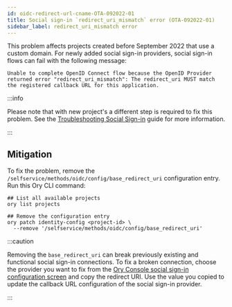 ```yaml
---
id: oidc-redirect-url-cname-OTA-092022-01
title: Social sign-in `redirect_uri_mismatch` error (OTA-092022-01)
sidebar_label: redirect_uri_mismatch error
---
```


This problem affects projects created before September 2022 that use a custom domain. For newly added social sign-in providers,
social sign-in flows can fail with the following message:

```text
Unable to complete OpenID Connect flow because the OpenID Provider returned error "redirect_uri_mismatch": The redirect_uri MUST match the registered callback URL for this application.
```

:::info

Please note that with new project's a different step is required to fix this problem. See the
[Troubleshooting Social Sign-in](./troubleshooting-social-signin) guide for more information.

:::

## Mitigation

To fix the problem, remove the `/selfservice/methods/oidc/config/base_redirect_uri` configuration entry. Run this Ory CLI command:

```shell
## List all available projects
ory list projects

## Remove the configuration entry
ory patch identity-config <project-id> \
  --remove '/selfservice/methods/oidc/config/base_redirect_uri'
```

:::caution

Removing the `base_redirect_uri` can break previously existing and functional social sign-in connections. To fix a broken
connection, choose the provider you want to fix from the
[Ory Console social sign-in configuration screen](https://console.ory.sh/projects/current/social-signin) and copy the redirect
URI. Use the value you copied to update the callback URL configuration of the social sign-in provider.

:::
